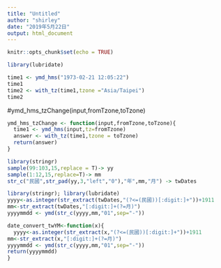 ```yaml
---
title: "Untitled"
author: "shirley"
date: "2019年5月22日"
output: html_document
---
```


```r
knitr::opts_chunk$set(echo = TRUE)
```

```r
library(lubridate)

time1 <- ymd_hms("1973-02-21 12:05:22")
time1
time2 <- with_tz(time1,tzone ="Asia/Taipei")
time2


```

#ymd_hms_tzChange(input,fromTzone,toTzone)
```r
ymd_hms_tzChange <- function(input,fromTzone,toTzone){
  time1 <- ymd_hms(input,tz=fromTzone)
  answer <- with_tz(time1,tzone = toTzone)
  return(answer)
}
```

```r
library(stringr)
sample(99:103,15,replace = T)-> yy
sample(1:12,15,replace=T)-> mm
str_c("民國",str_pad(yy,3,"left","0"),"年",mm,"月") -> twDates
```

```r
library(stringr); library(lubridate)
yyyy<-as.integer(str_extract(twDates,"(?<=(民國))[:digit:]+"))+1911
mm<-str_extract(twDates,"[:digit:]+(?=月)")
yyyymmdd <- ymd(str_c(yyyy,mm,"01",sep="-"))
```


```r
date_convert_twYM<-function(x){
  yyyy<-as.integer(str_extract(x,"(?<=(民國))[:digit:]+"))+1911
mm<-str_extract(x,"[:digit:]+(?=月)")
yyyymmdd <- ymd(str_c(yyyy,mm,"01",sep="-"))
return(yyyymmdd)
}
```


